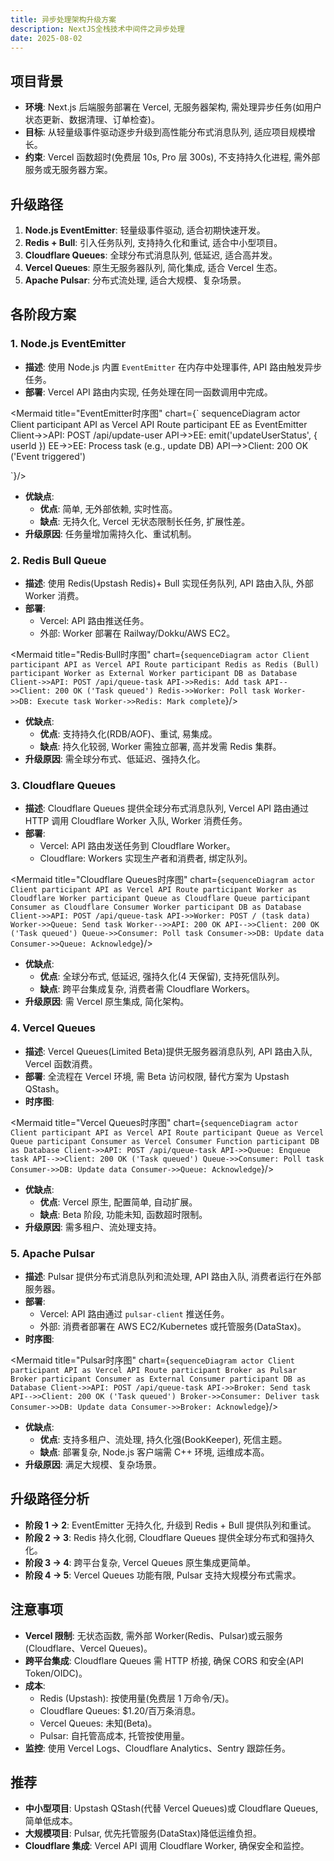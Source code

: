 ```yaml
---
title: 异步处理架构升级方案
description: NextJS全栈技术中间件之异步处理
date: 2025-08-02
---
```



## 项目背景
- **环境**: Next.js 后端服务部署在 Vercel, 无服务器架构, 需处理异步任务(如用户状态更新、数据清理、订单检查)。
- **目标**: 从轻量级事件驱动逐步升级到高性能分布式消息队列, 适应项目规模增长。
- **约束**: Vercel 函数超时(免费层 10s, Pro 层 300s), 不支持持久化进程, 需外部服务或无服务器方案。

## 升级路径
1. **Node.js EventEmitter**: 轻量级事件驱动, 适合初期快速开发。
2. **Redis + Bull**: 引入任务队列, 支持持久化和重试, 适合中小型项目。
3. **Cloudflare Queues**: 全球分布式消息队列, 低延迟, 适合高并发。
4. **Vercel Queues**: 原生无服务器队列, 简化集成, 适合 Vercel 生态。
5. **Apache Pulsar**: 分布式流处理, 适合大规模、复杂场景。

## 各阶段方案

### 1. Node.js EventEmitter
- **描述**: 使用 Node.js 内置 `EventEmitter` 在内存中处理事件, API 路由触发异步任务。
- **部署**: Vercel API 路由内实现, 任务处理在同一函数调用中完成。

<Mermaid
title="EventEmitter时序图"
chart={`
sequenceDiagram
    actor Client
    participant API as Vercel API Route
    participant EE as EventEmitter
    Client->>API: POST /api/update-user
    API->>EE: emit('updateUserStatus', { userId })
    EE->>EE: Process task (e.g., update DB)
    API-->>Client: 200 OK ('Event triggered')

`}/>

- **优缺点**: 
  - **优点**: 简单, 无外部依赖, 实时性高。
  - **缺点**: 无持久化, Vercel 无状态限制长任务, 扩展性差。
- **升级原因**: 任务量增加需持久化、重试机制。

### 2. Redis Bull Queue
- **描述**: 使用 Redis(Upstash Redis)+ Bull 实现任务队列, API 路由入队, 外部 Worker 消费。
- **部署**: 
  - Vercel: API 路由推送任务。
  - 外部: Worker 部署在 Railway/Dokku/AWS EC2。

<Mermaid
title="Redis·Bull时序图"
chart={`
  sequenceDiagram
    actor Client
    participant API as Vercel API Route
    participant Redis as Redis (Bull)
    participant Worker as External Worker
    participant DB as Database
    Client->>API: POST /api/queue-task
    API->>Redis: Add task
    API-->>Client: 200 OK ('Task queued')
    Redis->>Worker: Poll task
    Worker->>DB: Execute task
    Worker->>Redis: Mark complete
`}/>

- **优缺点**: 
  - **优点**: 支持持久化(RDB/AOF)、重试, 易集成。
  - **缺点**: 持久化较弱, Worker 需独立部署, 高并发需 Redis 集群。
- **升级原因**: 需全球分布式、低延迟、强持久化。

### 3. Cloudflare Queues
- **描述**: Cloudflare Queues 提供全球分布式消息队列, Vercel API 路由通过 HTTP 调用 Cloudflare Worker 入队, Worker 消费任务。
- **部署**: 
  - Vercel: API 路由发送任务到 Cloudflare Worker。
  - Cloudflare: Workers 实现生产者和消费者, 绑定队列。

<Mermaid
title="Cloudflare Queues时序图"
chart={`
  sequenceDiagram
    actor Client
    participant API as Vercel API Route
    participant Worker as Cloudflare Worker
    participant Queue as Cloudflare Queue
    participant Consumer as Cloudflare Consumer Worker
    participant DB as Database
    Client->>API: POST /api/queue-task
    API->>Worker: POST / (task data)
    Worker->>Queue: Send task
    Worker-->>API: 200 OK
    API-->>Client: 200 OK ('Task queued')
    Queue->>Consumer: Poll task
    Consumer->>DB: Update data
    Consumer->>Queue: Acknowledge
`}/>

- **优缺点**: 
  - **优点**: 全球分布式, 低延迟, 强持久化(4 天保留), 支持死信队列。
  - **缺点**: 跨平台集成复杂, 消费者需 Cloudflare Workers。
- **升级原因**: 需 Vercel 原生集成, 简化架构。

### 4. Vercel Queues
- **描述**: Vercel Queues(Limited Beta)提供无服务器消息队列, API 路由入队, Vercel 函数消费。
- **部署**: 全流程在 Vercel 环境, 需 Beta 访问权限, 替代方案为 Upstash QStash。
- **时序图**: 

<Mermaid
title="Vercel Queues时序图"
chart={`
  sequenceDiagram
    actor Client
    participant API as Vercel API Route
    participant Queue as Vercel Queue
    participant Consumer as Vercel Consumer Function
    participant DB as Database
    Client->>API: POST /api/queue-task
    API->>Queue: Enqueue task
    API-->>Client: 200 OK ('Task queued')
    Queue->>Consumer: Poll task
    Consumer->>DB: Update data
    Consumer->>Queue: Acknowledge
`}/>

- **优缺点**: 
  - **优点**: Vercel 原生, 配置简单, 自动扩展。
  - **缺点**: Beta 阶段, 功能未知, 函数超时限制。
- **升级原因**: 需多租户、流处理支持。

### 5. Apache Pulsar
- **描述**: Pulsar 提供分布式消息队列和流处理, API 路由入队, 消费者运行在外部服务器。
- **部署**: 
  - Vercel: API 路由通过 `pulsar-client` 推送任务。
  - 外部: 消费者部署在 AWS EC2/Kubernetes 或托管服务(DataStax)。
- **时序图**: 

<Mermaid
title="Pulsar时序图"
chart={`
  sequenceDiagram
    actor Client
    participant API as Vercel API Route
    participant Broker as Pulsar Broker
    participant Consumer as External Consumer
    participant DB as Database
    Client->>API: POST /api/queue-task
    API->>Broker: Send task
    API-->>Client: 200 OK ('Task queued')
    Broker->>Consumer: Deliver task
    Consumer->>DB: Update data
    Consumer->>Broker: Acknowledge
`}/>

- **优缺点**: 
  - **优点**: 支持多租户、流处理, 持久化强(BookKeeper), 死信主题。
  - **缺点**: 部署复杂, Node.js 客户端需 C++ 环境, 运维成本高。
- **升级原因**: 满足大规模、复杂场景。

## 升级路径分析
- **阶段 1 -> 2**: EventEmitter 无持久化, 升级到 Redis + Bull 提供队列和重试。
- **阶段 2 -> 3**: Redis 持久化弱, Cloudflare Queues 提供全球分布式和强持久化。
- **阶段 3 -> 4**: 跨平台复杂, Vercel Queues 原生集成更简单。
- **阶段 4 -> 5**: Vercel Queues 功能有限, Pulsar 支持大规模分布式需求。

## 注意事项
- **Vercel 限制**: 无状态函数, 需外部 Worker(Redis、Pulsar)或云服务(Cloudflare、Vercel Queues)。
- **跨平台集成**: Cloudflare Queues 需 HTTP 桥接, 确保 CORS 和安全(API Token/OIDC)。
- **成本**: 
  - Redis (Upstash): 按使用量(免费层 1 万命令/天)。
  - Cloudflare Queues: $1.20/百万条消息。
  - Vercel Queues: 未知(Beta)。
  - Pulsar: 自托管高成本, 托管按使用量。
- **监控**: 使用 Vercel Logs、Cloudflare Analytics、Sentry 跟踪任务。

## 推荐
- **中小型项目**: Upstash QStash(代替 Vercel Queues)或 Cloudflare Queues, 简单低成本。
- **大规模项目**: Pulsar, 优先托管服务(DataStax)降低运维负担。
- **Cloudflare 集成**: Vercel API 调用 Cloudflare Worker, 确保安全和监控。